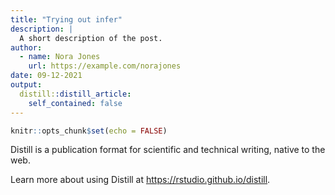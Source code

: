 ```yaml
---
title: "Trying out infer"
description: |
  A short description of the post.
author:
  - name: Nora Jones
    url: https://example.com/norajones
date: 09-12-2021
output:
  distill::distill_article:
    self_contained: false
---
```



```r
knitr::opts_chunk$set(echo = FALSE)
```

Distill is a publication format for scientific and technical writing, native to the web.

Learn more about using Distill at <https://rstudio.github.io/distill>.


